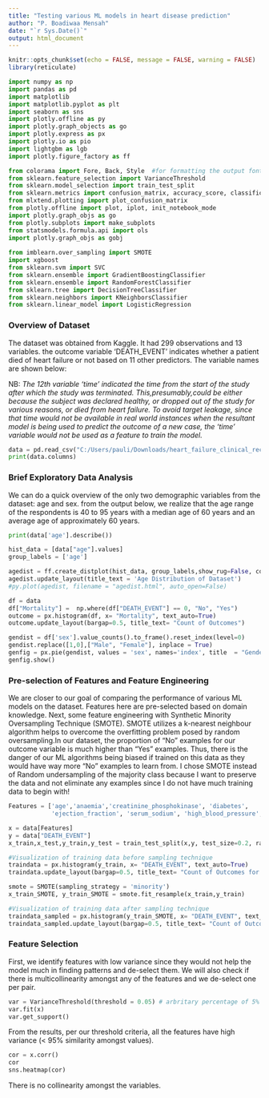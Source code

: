 ```yaml
---
title: "Testing various ML models in heart disease prediction"
author: "P. Boadiwaa Mensah"
date: "`r Sys.Date()`"
output: html_document
---
```


```r
knitr::opts_chunk$set(echo = FALSE, message = FALSE, warning = FALSE)
library(reticulate)
```

```python
import numpy as np
import pandas as pd
import matplotlib
import matplotlib.pyplot as plt
import seaborn as sns
import plotly.offline as py
import plotly.graph_objects as go
import plotly.express as px
import plotly.io as pio 
import lightgbm as lgb
import plotly.figure_factory as ff

from colorama import Fore, Back, Style  #for formatting the output font of printed texts
from sklearn.feature_selection import VarianceThreshold
from sklearn.model_selection import train_test_split
from sklearn.metrics import confusion_matrix, accuracy_score, classification_report, precision_score,recall_score
from mlxtend.plotting import plot_confusion_matrix
from plotly.offline import plot, iplot, init_notebook_mode
import plotly.graph_objs as go
from plotly.subplots import make_subplots
from statsmodels.formula.api import ols
import plotly.graph_objs as gobj
 
from imblearn.over_sampling import SMOTE
import xgboost
from sklearn.svm import SVC
from sklearn.ensemble import GradientBoostingClassifier
from sklearn.ensemble import RandomForestClassifier
from sklearn.tree import DecisionTreeClassifier
from sklearn.neighbors import KNeighborsClassifier
from sklearn.linear_model import LogisticRegression

``` 

### Overview of Dataset

The dataset was obtained from Kaggle. It had 299 observations and 13 variables. the outcome variable 'DEATH_EVENT' indicates whether a patient died of heart failure or not based on 11 other predictors. The variable names are shown below:

NB: *The 12th variable 'time' indicated the time from the start of the study after which the study was terminated. This,presumably,could be either because the subject was declared healthy, or dropped out of the study for various reasons, or died from heart failure. To avoid target leakage, since that time would not be available in real world instances when the resultant model is being used to predict the outcome of a new case, the 'time' variable would not be used as a feature to train the model.*

```python
data = pd.read_csv("C:/Users/pauli/Downloads/heart_failure_clinical_records_dataset.csv")
print(data.columns)
```

### Brief Exploratory Data Analysis

We can do a quick overview of the only two demographic variables from the dataset: age and sex. from the output below, we realize that the age range of the respondents is 40 to 95 years with a median age of 60 years and an average age of approximately 60 years.
```python
print(data['age'].describe())
```

```python
hist_data = [data["age"].values]
group_labels = ['age']

agedist = ff.create_distplot(hist_data, group_labels,show_rug=False, colors=['#37AA9C'])
agedist.update_layout(title_text = 'Age Distribution of Dataset')
#py.plot(agedist, filename = "agedist.html", auto_open=False)

```

```python
df = data
df["Mortality"] =  np.where(df["DEATH_EVENT"] == 0, "No", "Yes")
outcome = px.histogram(df, x= "Mortality", text_auto=True)
outcome.update_layout(bargap=0.5, title_text= "Count of Outcomes")

```


```python
gendist = df['sex'].value_counts().to_frame().reset_index(level=0)
gendist.replace([1,0],["Male", "Female"], inplace = True)
genfig = px.pie(gendist, values = 'sex', names='index', title  = "Gender Distribution of Dataset" )
genfig.show()
```

### Pre-selection of Features and Feature Engineering

We are closer to our goal of comparing the performance of various ML models on the dataset. Features here are pre-selected based on domain knowledge. Next, some feature engineering with Synthetic Minority Oversampling Technique (SMOTE). SMOTE utilizes a k-nearest neighbour algorithm helps to overcome the overfitting problem posed by random oversampling.In our dataset, the proportion of "No" examples for our outcome variable is much higher than "Yes" examples. Thus, there is the danger of our ML algorithms being biased if trained on this data as they would have way more "No" examples to learn from. I chose SMOTE instead of Random undersampling of the majority class because I want to preserve the data and not eliminate any examples since I do not have much training data to begin with!

```python
Features = ['age','anaemia','creatinine_phosphokinase', 'diabetes',
            'ejection_fraction', 'serum_sodium', 'high_blood_pressure','smoking']

x = data[Features]
y = data["DEATH_EVENT"]
x_train,x_test,y_train,y_test = train_test_split(x,y, test_size=0.2, random_state=2)

#Visualization of training data before sampling technique
traindata = px.histogram(y_train, x= "DEATH_EVENT", text_auto=True)
traindata.update_layout(bargap=0.5, title_text= "Count of Outcomes for Training Dataset")

```

```python
smote = SMOTE(sampling_strategy = 'minority')
x_train_SMOTE, y_train_SMOTE = smote.fit_resample(x_train,y_train)

#Visualization of training data after sampling technique
traindata_sampled = px.histogram(y_train_SMOTE, x= "DEATH_EVENT", text_auto=True)
traindata_sampled.update_layout(bargap=0.5, title_text= "Count of Outcomes for Training Dataset after Sampling")

```

### Feature Selection

First, we identify features with low variance since they would not help the model much in finding patterns and de-select them. We will also check if there is multicollinearity amongst any of the features and we de-select one per pair.

```python
var = VarianceThreshold(threshold = 0.05) # arbritary percentage of 5% for the minimum variance to be allowed. Thus features with a minimum of 95% similarity of values would be dropped.
var.fit(x) 
var.get_support()

```
From the results, per our threshold criteria, all the features have high variance (< 95% similarity amongst values).

```python
cor = x.corr() 
cor
sns.heatmap(cor)
``` 
There is no collinearity amongst the variables.



